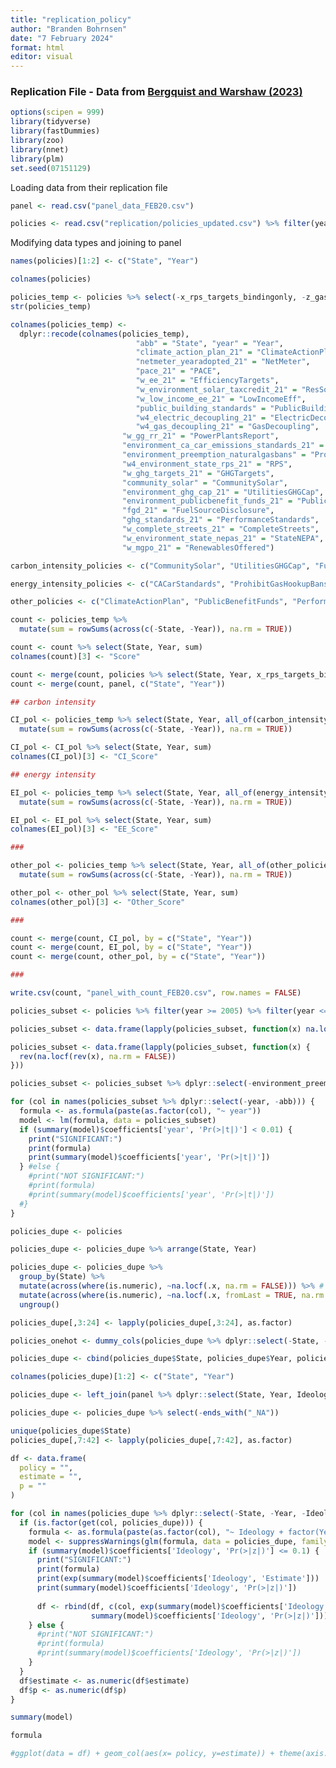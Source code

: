 ```yaml
---
title: "replication_policy"
author: "Branden Bohrnsen"
date: "7 February 2024"
format: html
editor: visual
---
```


### Replication File - Data from [Bergquist and Warshaw (2023)](https://www.nature.com/articles/s41467-023-40560-y)

```r
options(scipen = 999)
library(tidyverse)
library(fastDummies)
library(zoo)
library(nnet)
library(plm)
set.seed(07151129)
```

Loading data from their replication file

```r
panel <- read.csv("panel_data_FEB20.csv")

policies <- read.csv("replication/policies_updated.csv") %>% filter(year >= 1998) %>% filter(abb != "DC") %>% select(-X)
```

Modifying data types and joining to panel

```r
names(policies)[1:2] <- c("State", "Year")
```

```r
colnames(policies)

policies_temp <- policies %>% select(-x_rps_targets_bindingonly, -z_gasoline_tax, -x_eers)
str(policies_temp)

colnames(policies_temp) <- 
  dplyr::recode(colnames(policies_temp),
                            "abb" = "State", "year" = "Year",
                            "climate_action_plan_21" = "ClimateActionPlan",
                            "netmeter_yearadopted_21" = "NetMeter",
                            "pace_21" = "PACE",
                            "w_ee_21" = "EfficiencyTargets",
                            "w_environment_solar_taxcredit_21" = "ResSolarTaxCredit",
                            "w_low_income_ee_21" = "LowIncomeEff",
                            "public_building_standards" = "PublicBuildingStandards",
                            "w4_electric_decoupling_21" = "ElectricDecoupling",
                            "w4_gas_decoupling_21" = "GasDecoupling",
                         "w_gg_rr_21" = "PowerPlantsReport",
                         "environment_ca_car_emissions_standards_21" = "CACarStandards",
                         "environment_preemption_naturalgasbans" = "ProhibitGasHookupBans",
                         "w4_environment_state_rps_21" = "RPS",
                         "w_ghg_targets_21" = "GHGTargets",
                         "community_solar" = "CommunitySolar",
                         "environment_ghg_cap_21" = "UtilitiesGHGCap",
                         "environment_publicbenefit_funds_21" = "PublicBenefitFunds",
                         "fgd_21" = "FuelSourceDisclosure",
                         "ghg_standards_21" = "PerformanceStandards",
                         "w_complete_streets_21" = "CompleteStreets",
                         "w_environment_state_nepas_21" = "StateNEPA",
                         "w_mgpo_21" = "RenewablesOffered")

carbon_intensity_policies <- c("CommunitySolar", "UtilitiesGHGCap", "FuelSourceDisclosure", "NetMeter","RenewablesOffered", "RPS", "PowerPlantsReport", "ResSolarTaxCredit")

energy_intensity_policies <- c("CACarStandards", "ProhibitGasHookupBans", "PublicBuildingStandards", "CompleteStreets", "EfficiencyTargets", "LowIncomeEff", "ElectricDecoupling", "GasDecoupling", "GasDecoupling")

other_policies <- c("ClimateActionPlan", "PublicBenefitFunds", "PerformanceStandards", "PACE", "StateNEPA", "GHGTargets")

count <- policies_temp %>%
  mutate(sum = rowSums(across(c(-State, -Year)), na.rm = TRUE))

count <- count %>% select(State, Year, sum)
colnames(count)[3] <- "Score"

count <- merge(count, policies %>% select(State, Year, x_rps_targets_bindingonly, z_gasoline_tax, x_eers), by = c("State", "Year"))
count <- merge(count, panel, c("State", "Year"))

## carbon intensity

CI_pol <- policies_temp %>% select(State, Year, all_of(carbon_intensity_policies)) %>%
  mutate(sum = rowSums(across(c(-State, -Year)), na.rm = TRUE))

CI_pol <- CI_pol %>% select(State, Year, sum)
colnames(CI_pol)[3] <- "CI_Score"

## energy intensity

EI_pol <- policies_temp %>% select(State, Year, all_of(energy_intensity_policies)) %>%
  mutate(sum = rowSums(across(c(-State, -Year)), na.rm = TRUE))

EI_pol <- EI_pol %>% select(State, Year, sum)
colnames(EI_pol)[3] <- "EE_Score"

###

other_pol <- policies_temp %>% select(State, Year, all_of(other_policies)) %>%
  mutate(sum = rowSums(across(c(-State, -Year)), na.rm = TRUE))

other_pol <- other_pol %>% select(State, Year, sum)
colnames(other_pol)[3] <- "Other_Score"

###

count <- merge(count, CI_pol, by = c("State", "Year"))
count <- merge(count, EI_pol, by = c("State", "Year"))
count <- merge(count, other_pol, by = c("State", "Year"))

###

write.csv(count, "panel_with_count_FEB20.csv", row.names = FALSE)
```

```r
policies_subset <- policies %>% filter(year >= 2005) %>% filter(year <= 2010)

policies_subset <- data.frame(lapply(policies_subset, function(x) na.locf(x, na.rm = FALSE)))

policies_subset <- data.frame(lapply(policies_subset, function(x) {
  rev(na.locf(rev(x), na.rm = FALSE))
}))

policies_subset <- policies_subset %>% dplyr::select(-environment_preemption_naturalgasbans, -w_low_income_ee_21)

for (col in names(policies_subset %>% dplyr::select(-year, -abb))) {
  formula <- as.formula(paste(as.factor(col), "~ year"))
  model <- lm(formula, data = policies_subset)
  if (summary(model)$coefficients['year', 'Pr(>|t|)'] < 0.01) {
    print("SIGNIFICANT:")
    print(formula)
    print(summary(model)$coefficients['year', 'Pr(>|t|)'])
  } #else {
    #print("NOT SIGNIFICANT:")
    #print(formula)
    #print(summary(model)$coefficients['year', 'Pr(>|t|)'])
  #}
}
```

```r
policies_dupe <- policies

policies_dupe <- policies_dupe %>% arrange(State, Year)

policies_dupe <- policies_dupe %>%
  group_by(State) %>%
  mutate(across(where(is.numeric), ~na.locf(.x, na.rm = FALSE))) %>% # LOCF
  mutate(across(where(is.numeric), ~na.locf(.x, fromLast = TRUE, na.rm = FALSE))) %>% # NOCB
  ungroup()

policies_dupe[,3:24] <- lapply(policies_dupe[,3:24], as.factor)

policies_onehot <- dummy_cols(policies_dupe %>% dplyr::select(-State, -Year), remove_selected_columns = TRUE, remove_first_dummy = TRUE)

policies_dupe <- cbind(policies_dupe$State, policies_dupe$Year, policies_onehot)

colnames(policies_dupe)[1:2] <- c("State", "Year")

policies_dupe <- left_join(panel %>% dplyr::select(State, Year, Ideology), policies_dupe, by = c("State", "Year"))

policies_dupe <- policies_dupe %>% select(-ends_with("_NA"))

unique(policies_dupe$State)
policies_dupe[,7:42] <- lapply(policies_dupe[,7:42], as.factor)

df <- data.frame(
  policy = "",
  estimate = "",
  p = ""
)

for (col in names(policies_dupe %>% dplyr::select(-State, -Year, -Ideology))) {
  if (is.factor(get(col, policies_dupe))) {
    formula <- as.formula(paste(as.factor(col), "~ Ideology + factor(Year) + factor(State)"))
    model <- suppressWarnings(glm(formula, data = policies_dupe, family = "binomial"))
    if (summary(model)$coefficients['Ideology', 'Pr(>|z|)'] <= 0.1) {
      print("SIGNIFICANT:")
      print(formula)
      print(exp(summary(model)$coefficients['Ideology', 'Estimate']))
      print(summary(model)$coefficients['Ideology', 'Pr(>|z|)'])
      
      df <- rbind(df, c(col, exp(summary(model)$coefficients['Ideology', 'Estimate']),
                  summary(model)$coefficients['Ideology', 'Pr(>|z|)']))
    } else {
      #print("NOT SIGNIFICANT:")
      #print(formula)
      #print(summary(model)$coefficients['Ideology', 'Pr(>|z|)'])
    } 
  }
  df$estimate <- as.numeric(df$estimate)
  df$p <- as.numeric(df$p)
}

summary(model)

formula

#ggplot(data = df) + geom_col(aes(x= policy, y=estimate)) + theme(axis.text.x = element_text(angle = 45, hjust = 1, vjust = 1))
```
